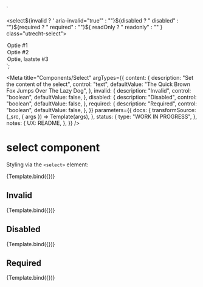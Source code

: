 <!--
@license EUPL-1.2
Copyright (c) 2021 Robbert Broersma
-->


<!-- Import component and component styles -->


<!-- Import Docs -->


  `<section class="utrecht-html">
  <select${invalid ? ' aria-invalid="true"' : ""}${disabled ? " disabled" : ""}${required ? " required" : ""}${
    readOnly ? " readonly" : ""
  } class="utrecht-select">
<option>Optie #1</option>
<option>Optie #2</option>
<option>Optie, laatste #3</option>
</select>
</section>`;

<Meta
  title="Components/Select"
  argTypes={{
    content: {
      description: "Set the content of the select",
      control: "text",
      defaultValue: "The Quick Brown Fox Jumps Over The Lazy Dog",
    },
    invalid: {
      description: "Invalid",
      control: "boolean",
      defaultValue: false,
    },
    disabled: {
      description: "Disabled",
      control: "boolean",
      defaultValue: false,
    },
    required: {
      description: "Required",
      control: "boolean",
      defaultValue: false,
    },
  }}
  parameters={{
    docs: {
      transformSource: (_src, { args }) => Template(args),
    },
    status: {
      type: "WORK IN PROGRESS",
    },
    notes: {
      UX: README,
    },
  }}
/>

# select component

Styling via the `<select>` element:

<Canvas>
  <Story name="select">{Template.bind({})}</Story>
</Canvas>

<ArgsTable story="select" />

## Invalid

<Canvas>
  <Story name="Invalid select" args={{ invalid: true }}>
    {Template.bind({})}
  </Story>
</Canvas>

## Disabled

<Canvas>
  <Story name="Disabled select" args={{ disabled: true }}>
    {Template.bind({})}
  </Story>
</Canvas>

## Required

<Canvas>
  <Story name="Required select" args={{ required: true }}>
    {Template.bind({})}
  </Story>
</Canvas>
